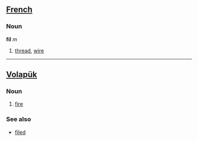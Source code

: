 ==[[French]]==

=== Noun === 

'''fil''' ''m''

# [[thread]], [[wire]]

----

== [[Volapük]] == 
=== Noun === 
# [[fire]]

=== See also ===
*[[filed]]